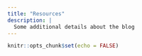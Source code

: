 ```yaml
---
title: "Resources"
description: |
  Some additional details about the blog
---
```


```r
knitr::opts_chunk$set(echo = FALSE)
```
